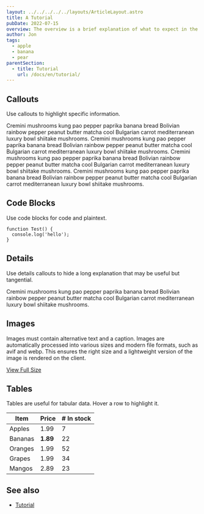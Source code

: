 ```yaml
---
layout: ../../../../../layouts/ArticleLayout.astro
title: A Tutorial
pubDate: 2022-07-15
overview: The overview is a brief explanation of what to expect in the article. By storing it in the frontmatter we can access it for previews in search.
author: Jon
tags:
  - apple
  - banana
  - pear
parentSection:
  - title: Tutorial
    url: /docs/en/tutorial/
---
```



## Callouts

Use callouts to highlight specific information.

<Callout calloutClass="callout | note" type="Note">
  Cremini mushrooms kung pao pepper paprika banana bread Bolivian rainbow pepper
  peanut butter matcha cool Bulgarian carrot mediterranean luxury bowl shiitake
  mushrooms.
</Callout>

<Callout calloutClass="callout | important" type="Important">
  Cremini mushrooms kung pao pepper paprika banana bread Bolivian rainbow pepper
  peanut butter matcha cool Bulgarian carrot mediterranean luxury bowl shiitake
  mushrooms.
</Callout>

<Callout calloutClass="callout | warning" type="Warning">
  Cremini mushrooms kung pao pepper paprika banana bread Bolivian rainbow pepper
  peanut butter matcha cool Bulgarian carrot mediterranean luxury bowl shiitake
  mushrooms.
</Callout>

<Callout calloutClass="callout | new" type="New">
  Cremini mushrooms kung pao pepper paprika banana bread Bolivian rainbow pepper
  peanut butter matcha cool Bulgarian carrot mediterranean luxury bowl shiitake
  mushrooms.
</Callout>

## Code Blocks

Use code blocks for code and plaintext.

```plaintext
function Test() {
  console.log('hello');
}
```

## Details

Use details callouts to hide a long explanation that may be useful but tangential.

<ReadMore summary="Read more">
  Cremini mushrooms kung pao pepper paprika banana bread Bolivian rainbow pepper
  peanut butter matcha cool Bulgarian carrot mediterranean luxury bowl shiitake
  mushrooms.
</ReadMore>

## Images

Images must contain alternative text and a caption. Images are automatically processed into various sizes and modern file formats, such as avif and webp. This ensures the right size and a lightweight version of the image is rendered on the client.

<Picture
  src={vegetableInfograph}
  alt="An infograph about food waste"
  caption="This is the caption of the image"
/>

[View Full Size](/@astroimage/pages/docs/en/tutorial/a-tutorial/vegetable-infograph.jpg)

## Tables

Tables are useful for tabular data. Hover a row to highlight it.

| Item    | Price    | # In stock |
| ------- | -------- | ---------- |
| Apples  | 1.99     | 7          |
| Bananas | **1.89** | 22         |
| Oranges | 1.99     | 52         |
| Grapes  | 1.99     | 34         |
| Mangos  | 2.89     | 23         |

## See also

- [Tutorial](/docs/en/tutorial/)
